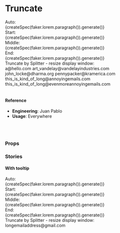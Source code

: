 
<Meta title="Utilities/Truncate" component={Truncate} />

# Truncate

<Preview>
  <Story name="default">
    <div>
      <div style={{ marginBottom: '20px' }}>
        Auto:
        <br />
        <Truncate>{createSpec(faker.lorem.paragraph()).generate()}</Truncate>
      </div>
      <div style={{ marginBottom: '20px' }}>
        Start:
        <br />
        <Truncate type="start" limit={10}>
          {createSpec(faker.lorem.paragraph()).generate()}
        </Truncate>
      </div>
      <div style={{ marginBottom: '20px' }}>
        Middle:
        <br />
        <Truncate type="middle" limit={10}>
          {createSpec(faker.lorem.paragraph()).generate()}
        </Truncate>
      </div>
      <div style={{ marginBottom: '20px' }}>
        End:
        <br />
        <Truncate type="end" limit={10}>
          {createSpec(faker.lorem.paragraph()).generate()}
        </Truncate>
      </div>
      <div style={{ marginBottom: '20px' }}>
        Truncate by Splitter - resize display window:
        <br />
        <Truncate splitter="@">a@hello.com</Truncate>
        <Truncate splitter="@">art_vandelay@vandelayindustries.com</Truncate>
        <Truncate splitter="@">john_locke@dharma.org</Truncate>
        <Truncate splitter="@">pennypacker@kramerica.com</Truncate>
        <Truncate splitter="@">
          this_is_kind_of_long@annoyingemails.com
        </Truncate>
        <Truncate splitter="@">this_is_kind_of_long@evenmoreannoyingemails.com</Truncate>
      </div>
      <br />
    </div>
  </Story>
</Preview>

#### Reference

- **Engineering**: Juan Pablo
- **Usage**: Everywhere

<br />
<br />

### Props

<Props of={Truncate} />

### Stories

#### With tooltip

<Preview>
  <Story name="with tooltip">
    <div>
      <div style={{ marginBottom: '20px' }}>
        Auto:
        <br />
        <Truncate showTooltipOnTruncate>
          {createSpec(faker.lorem.paragraph()).generate()}
        </Truncate>
      </div>
      <div style={{ marginBottom: '20px' }}>
        Start:
        <br />
        <Truncate showTooltipOnTruncate type="start" limit={10}>
          {createSpec(faker.lorem.paragraph()).generate()}
        </Truncate>
      </div>
      <div style={{ marginBottom: '20px' }}>
        Middle:
        <br />
        <Truncate showTooltipOnTruncate type="middle" limit={10}>
          {createSpec(faker.lorem.paragraph()).generate()}
        </Truncate>
      </div>
      <div style={{ marginBottom: '20px' }}>
        End:
        <br />
        <Truncate showTooltipOnTruncate type="end" limit={10}>
          {createSpec(faker.lorem.paragraph()).generate()}
        </Truncate>
      </div>
      <div style={{ marginBottom: '20px' }}>
        Truncate by Splitter - resize display window:
        <br />
        <Truncate showTooltipOnTruncate splitter="@">
          longemailaddress@gmail.com
        </Truncate>
      </div>
      <br />
    </div>
  </Story>
</Preview>
